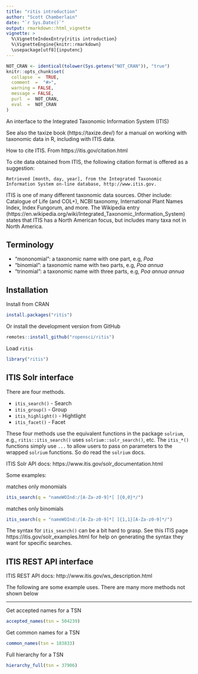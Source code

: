 ```yaml
---
title: "ritis introduction"
author: "Scott Chamberlain"
date: "`r Sys.Date()`"
output: rmarkdown::html_vignette
vignette: >
  %\VignetteIndexEntry{ritis introduction}
  %\VignetteEngine{knitr::rmarkdown}
  \usepackage[utf8]{inputenc}
---
```


```r
NOT_CRAN <- identical(tolower(Sys.getenv("NOT_CRAN")), "true")
knitr::opts_chunk$set(
  collapse  =  TRUE,
  comment  =  "#>",
  warning = FALSE,
  message = FALSE,
  purl  =  NOT_CRAN,
  eval  =  NOT_CRAN
)
```

An interface to the Integrated Taxonomic Information System (ITIS)

See also the taxize book (https://taxize.dev/) for 
a manual on working with taxonomic data in R, including with ITIS data.

How to cite ITIS. From https://itis.gov/citation.html 

To cite data obtained from ITIS, the following citation format is offered as a suggestion:

    Retrieved [month, day, year], from the Integrated Taxonomic Information System on-line database, http://www.itis.gov.


ITIS is one of many different taxonomic data sources. Other include: Catalogue of Life (and COL+), NCBI taxonomy, International Plant Names Index, Index Fungorum, and more. The Wikipedia entry (https://en.wikipedia.org/wiki/Integrated_Taxonomic_Information_System) states that ITIS has a North American focus, but includes many taxa not in North America.

## Terminology

* "mononomial": a taxonomic name with one part, e.g, _Poa_
* "binomial": a taxonomic name with two parts, e.g, _Poa annua_
* "trinomial": a taxonomic name with three parts, e.g, _Poa annua annua_

## Installation

Install from CRAN

```r
install.packages("ritis")
```

Or install the development version from GitHub

```r
remotes::install_github("ropensci/ritis")
```

Load `ritis`

```r
library("ritis")
```

## ITIS Solr interface

There are four methods.

* `itis_search()` - Search
* `itis_group()` - Group
* `itis_highlight()` - Hightlight
* `itis_facet()` - Facet

These four methods use the equivalent functions in the package `solrium`, e.g.,
`ritis::itis_search()` uses `solrium::solr_search()`, etc. The `itis_*()` functions
simply use `...` to allow users to pass on parameters to the wrapped `solrium`
functions. So do read the `solrium` docs.

ITIS Solr API docs: https://www.itis.gov/solr_documentation.html

Some examples:

matches only monomials

```r
itis_search(q = "nameWOInd:/[A-Za-z0-9]*[ ]{0,0}*/")
```

matches only binomials

```r
itis_search(q = "nameWOInd:/[A-Za-z0-9]*[ ]{1,1}[A-Za-z0-9]*/")
```

The syntax for `itis_search()` can be a bit hard to grasp. See this ITIS page https://itis.gov/solr_examples.html for help on generating the syntax they want for specific searches.

## ITIS REST API interface

ITIS REST API docs: http://www.itis.gov/ws_description.html

The following are some example uses. There are many more methods not shown below

-------

Get accepted names for a TSN

```r
accepted_names(tsn = 504239)
```

Get common names for a TSN

```r
common_names(tsn = 183833)
```

Full hierarchy for a TSN

```r
hierarchy_full(tsn = 37906)
```
